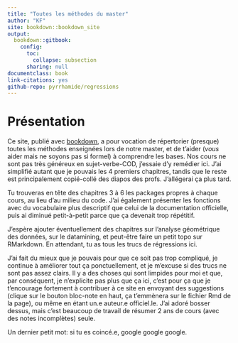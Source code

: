 ```yaml
---
title: "Toutes les méthodes du master"
author: "KF"
site: bookdown::bookdown_site
output: 
  bookdown::gitbook:
    config:
      toc:
        collapse: subsection
      sharing: null
documentclass: book
link-citations: yes
github-repo: pyrrhamide/regressions
---
```


# Présentation {-}

Ce site, publié avec [bookdown](https://bookdown.org/yihui/bookdown/), a pour vocation de répertorier (presque) toutes les méthodes enseignées lors de notre master, et de t'aider (*vous* aider mais ne soyons pas si formel) à comprendre les bases. Nos cours ne sont pas très généreux en sujet-verbe-COD, j'essaie d'y remédier ici. J'ai simplifié autant que je pouvais les 4 premiers chapitres, tandis que le reste est principalement copié-collé des diapos des profs. J'allégerai ça plus tard.

Tu trouveras en tête des chapitres 3 à 6 les packages propres à chaque cours, au lieu d'au milieu du code. J'ai également présenter les fonctions avec du vocabulaire plus descriptif que celui de la documentation officielle, puis ai diminué petit-à-petit parce que ça devenait trop répétitif.

J'espère ajouter éventuellement des chapitres sur l'analyse géométrique des données, sur le datamining, et peut-être faire un petit topo sur RMarkdown. En attendant, tu as tous les trucs de régressions ici.

J'ai fait du mieux que je pouvais pour que ce soit pas trop compliqué, je continue à améliorer tout ça ponctuellement, et je m'excuse si des trucs ne sont pas assez clairs. Il y a des choses qui sont limpides pour moi et que, par conséquent, je n'explicite pas plus que ça ici, c'est pour ça que je t'encourage fortement à contribuer à ce site en envoyant des suggestions (clique sur le bouton bloc-note en haut, ça t'emmènera sur le fichier Rmd de la page), ou même en étant un.e auteur.e officiel.le. J'ai adoré bosser dessus, mais c'est beaucoup de travail de résumer 2 ans de cours (avec des notes incomplètes) seule.

Un dernier petit mot: si tu es coincé.e, google google google.